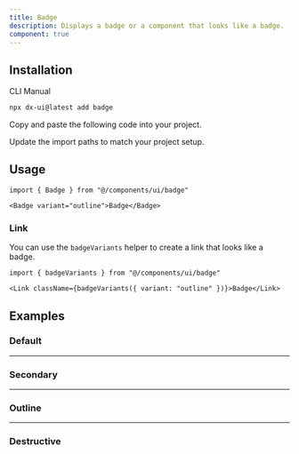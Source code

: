 ```yaml
---
title: Badge
description: Displays a badge or a component that looks like a badge.
component: true
---
```


<ComponentPreview name="badge-demo" />

## Installation

<Tabs defaultValue="cli">

<TabsList>
  <TabsTrigger value="cli">CLI</TabsTrigger>
  <TabsTrigger value="manual">Manual</TabsTrigger>
</TabsList>
<TabsContent value="cli">

```bash
npx dx-ui@latest add badge
```

</TabsContent>

<TabsContent value="manual">

<Steps>

<Step>Copy and paste the following code into your project.</Step>

<ComponentSource name="badge" />

<Step>Update the import paths to match your project setup.</Step>

</Steps>

</TabsContent>

</Tabs>

## Usage

```tsx
import { Badge } from "@/components/ui/badge"
```

```tsx
<Badge variant="outline">Badge</Badge>
```

### Link

You can use the `badgeVariants` helper to create a link that looks like a badge.

```tsx
import { badgeVariants } from "@/components/ui/badge"
```

```tsx
<Link className={badgeVariants({ variant: "outline" })}>Badge</Link>
```

## Examples

### Default

<ComponentPreview name="badge-demo" />

---

### Secondary

<ComponentPreview name="badge-secondary" />

---

### Outline

<ComponentPreview name="badge-outline" />

---

### Destructive

<ComponentPreview name="badge-destructive" />

